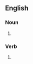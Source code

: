 {{also|feather-beds|feather beds}}
==English==

===Noun===
{{head|en|noun form|head=[[feather]][[bed]]s}}

# {{plural of|en|featherbed}}

===Verb===
{{head|en|verb form}}

# {{en-third-person singular of|featherbed}}